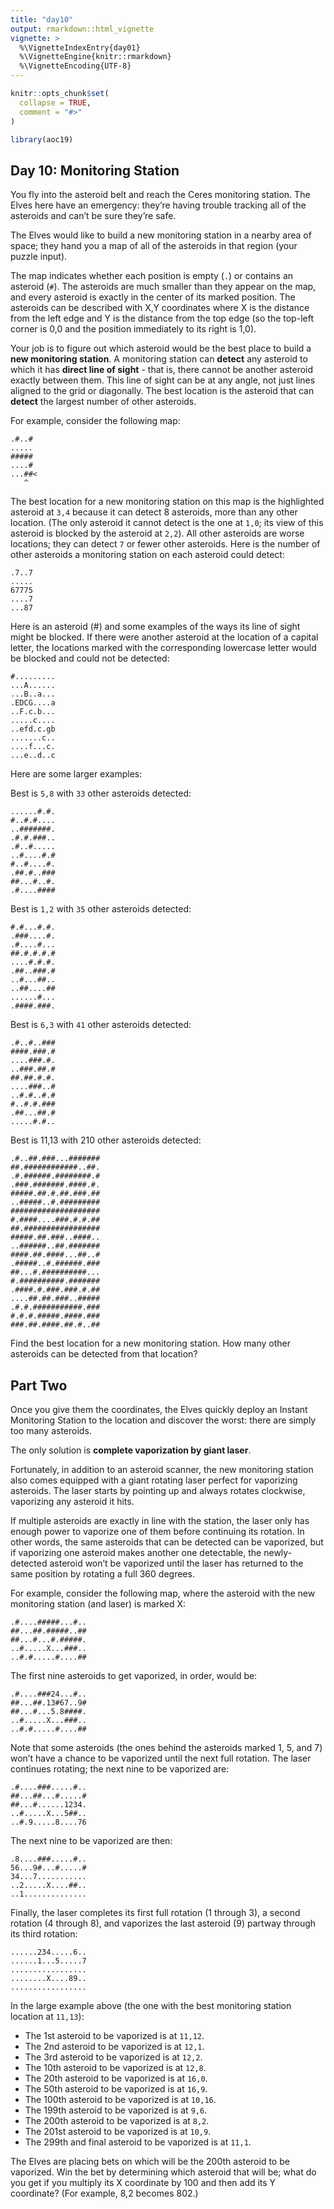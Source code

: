 ```yaml
---
title: "day10"
output: rmarkdown::html_vignette
vignette: >
  %\VignetteIndexEntry{day01}
  %\VignetteEngine{knitr::rmarkdown}
  %\VignetteEncoding{UTF-8}
---
```


```r
knitr::opts_chunk$set(
  collapse = TRUE,
  comment = "#>"
)
```

```r
library(aoc19)
```

## Day 10: Monitoring Station

You fly into the asteroid belt and reach the Ceres monitoring station. The Elves here have an emergency: they're having trouble tracking all of the asteroids and can't be sure they're safe.

The Elves would like to build a new monitoring station in a nearby area of space; they hand you a map of all of the asteroids in that region (your puzzle input).

The map indicates whether each position is empty (`.`) or contains an asteroid (`#`). The asteroids are much smaller than they appear on the map, and every asteroid is exactly in the center of its marked position. The asteroids can be described with X,Y coordinates where X is the distance from the left edge and Y is the distance from the top edge (so the top-left corner is 0,0 and the position immediately to its right is 1,0).

Your job is to figure out which asteroid would be the best place to build a **new monitoring station**. A monitoring station can **detect** any asteroid to which it has **direct line of sight** - that is, there cannot be another asteroid exactly between them. This line of sight can be at any angle, not just lines aligned to the grid or diagonally. The best location is the asteroid that can **detect** the largest number of other asteroids.

For example, consider the following map:

```text
.#..#
.....
#####
....#
...##< 
   ^ 
```

The best location for a new monitoring station on this map is the highlighted asteroid at `3,4` because it can detect 8 asteroids, more than any other location. (The only asteroid it cannot detect is the one at `1,0`; its view of this asteroid is blocked by the asteroid at `2,2`). All other asteroids are worse locations; they can detect `7` or fewer other asteroids. Here is the number of other asteroids a monitoring station on each asteroid could detect:

```text
.7..7
.....
67775
....7
...87
```

Here is an asteroid (#) and some examples of the ways its line of sight might be blocked. If there were another asteroid at the location of a capital letter, the locations marked with the corresponding lowercase letter would be blocked and could not be detected:

```text
#.........
...A......
...B..a...
.EDCG....a
..F.c.b...
.....c....
..efd.c.gb
.......c..
....f...c.
...e..d..c
```

Here are some larger examples:

Best is `5,8` with `33` other asteroids detected:

```text
......#.#.
#..#.#....
..#######.
.#.#.###..
.#..#.....
..#....#.#
#..#....#.
.##.#..###
##...#..#.
.#....####
```

Best is `1,2` with `35` other asteroids detected:

```text
#.#...#.#.
.###....#.
.#....#...
##.#.#.#.#
....#.#.#.
.##..###.#
..#...##..
..##....##
......#...
.####.###.
```

Best is `6,3` with `41` other asteroids detected:

```text
.#..#..###
####.###.#
....###.#.
..###.##.#
##.##.#.#.
....###..#
..#.#..#.#
#..#.#.###
.##...##.#
.....#.#..
```

Best is 11,13 with 210 other asteroids detected:

```text
.#..##.###...#######
##.############..##.
.#.######.########.#
.###.#######.####.#.
#####.##.#.##.###.##
..#####..#.#########
####################
#.####....###.#.#.##
##.#################
#####.##.###..####..
..######..##.#######
####.##.####...##..#
.#####..#.######.###
##...#.##########...
#.##########.#######
.####.#.###.###.#.##
....##.##.###..#####
.#.#.###########.###
#.#.#.#####.####.###
###.##.####.##.#..##
```

Find the best location for a new monitoring station. How many other asteroids can be detected from that location?

## Part Two

Once you give them the coordinates, the Elves quickly deploy an Instant Monitoring Station to the location and discover the worst: there are simply too many asteroids.

The only solution is **complete vaporization by giant laser**.

Fortunately, in addition to an asteroid scanner, the new monitoring station also comes equipped with a giant rotating laser perfect for vaporizing asteroids. The laser starts by pointing up and always rotates clockwise, vaporizing any asteroid it hits.

If multiple asteroids are exactly in line with the station, the laser only has enough power to vaporize one of them before continuing its rotation. In other words, the same asteroids that can be detected can be vaporized, but if vaporizing one asteroid makes another one detectable, the newly-detected asteroid won't be vaporized until the laser has returned to the same position by rotating a full 360 degrees.

For example, consider the following map, where the asteroid with the new monitoring station (and laser) is marked X:

```text
.#....#####...#..
##...##.#####..##
##...#...#.#####.
..#.....X...###..
..#.#.....#....##
```

The first nine asteroids to get vaporized, in order, would be:

```text
.#....###24...#..
##...##.13#67..9#
##...#...5.8####.
..#.....X...###..
..#.#.....#....##
```

Note that some asteroids (the ones behind the asteroids marked 1, 5, and 7) won't have a chance to be vaporized until the next full rotation. The laser continues rotating; the next nine to be vaporized are:

```text
.#....###.....#..
##...##...#.....#
##...#......1234.
..#.....X...5##..
..#.9.....8....76
```

The next nine to be vaporized are then:

```text
.8....###.....#..
56...9#...#.....#
34...7...........
..2.....X....##..
..1..............
```

Finally, the laser completes its first full rotation (1 through 3), a second rotation (4 through 8), and vaporizes the last asteroid (9) partway through its third rotation:

```text
......234.....6..
......1...5.....7
.................
........X....89..
.................
```

In the large example above (the one with the best monitoring station location at `11,13`):

- The 1st asteroid to be vaporized is at `11,12`.
- The 2nd asteroid to be vaporized is at `12,1`.
- The 3rd asteroid to be vaporized is at `12,2`.
- The 10th asteroid to be vaporized is at `12,8`.
- The 20th asteroid to be vaporized is at `16,0`.
- The 50th asteroid to be vaporized is at `16,9`.
- The 100th asteroid to be vaporized is at `10,16`.
- The 199th asteroid to be vaporized is at `9,6`.
- The 200th asteroid to be vaporized is at `8,2`.
- The 201st asteroid to be vaporized is at `10,9`.
- The 299th and final asteroid to be vaporized is at `11,1`.

The Elves are placing bets on which will be the 200th asteroid to be vaporized. Win the bet by determining which asteroid that will be; what do you get if you multiply its X coordinate by 100 and then add its Y coordinate? (For example, 8,2 becomes 802.)
